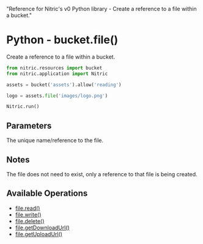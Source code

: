   "Reference for Nitric's v0 Python library - Create a reference to a file within a bucket."

# Python - bucket.file()

Create a reference to a file within a bucket.

```python
from nitric.resources import bucket
from nitric.application import Nitric

assets = bucket('assets').allow('reading')

logo = assets.file('images/logo.png')

Nitric.run()
```

## Parameters

<Properties>
  <Property name="name" type="string" required>
    The unique name/reference to the file.
  </Property>
</Properties>

## Notes

The file does not need to exist, only a reference to that file is being created.

## Available Operations

- [file.read()](./bucket-file-read)
- [file.write()](./bucket-file-write)
- [file.delete()](./bucket-file-delete)
- [file.getDownloadUrl()](./bucket-file-downloadurl)
- [file.getUploadUrl()](./bucket-file-uploadurl)
